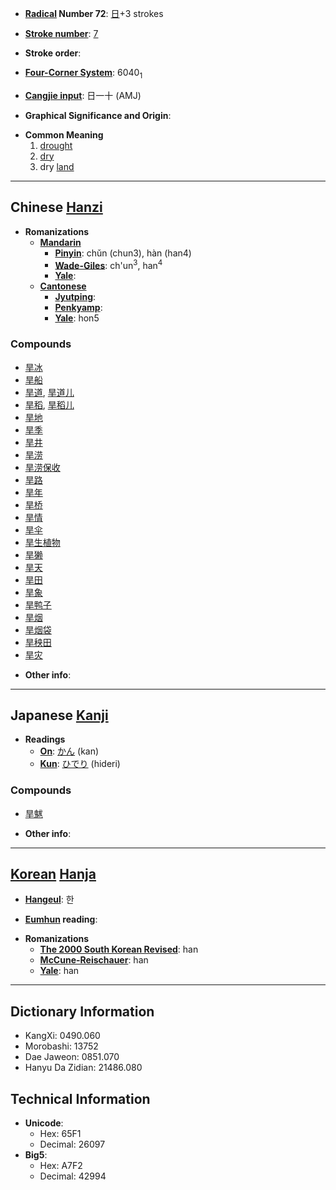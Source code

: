* '''[[Wiktionary:Chinese radical index| Radical]] Number 72''': [[Wiktionary:Chinese radical index 日|日]]+3 strokes

* '''[[Wiktionary:Chinese total strokes index|Stroke number]]''': [[Wiktionary:Chinese total strokes index 7|7]]

* '''Stroke order''': 

* '''[[Wiktionary:Chinese four corner index|Four-Corner System]]''': 6040<sub>1</sub>

* '''[[Wiktionary:Chinese Cangjie index|Cangjie input]]''': 日一十 (AMJ)

* '''Graphical Significance and Origin''': 

* '''Common Meaning'''
*# [[drought]]
*# [[dry]]
*# dry [[land]]


----

== Chinese [[Hanzi]] ==

* '''Romanizations'''
** '''[[Mandarin]]'''
*** '''[[Pinyin]]''': chǔn (chun3), hàn (han4)
*** '''[[Wade-Giles]]''': ch'un<sup>3</sup>, han<sup>4</sup>
*** '''[[Yale]]''': 
** '''[[Cantonese]]'''
*** '''[[Jyutping]]''':
*** '''[[Penkyamp]]''': 
*** '''[[Yale]]''': hon5

===Compounds===
*[[旱冰]]
*[[旱船]]
*[[旱道]], [[旱道儿]]
*[[旱稻]], [[旱稻儿]]
*[[旱地]]
*[[旱季]]
*[[旱井]]
*[[旱涝]]
*[[旱涝保收]]
*[[旱路]]
*[[旱年]]
*[[旱桥]]
*[[旱情]]
*[[旱伞]]
*[[旱生植物]]
*[[旱獭]]
*[[旱天]]
*[[旱田]]
*[[旱象]]
*[[旱鸭子]]
*[[旱烟]]
*[[旱烟袋]]
*[[旱秧田]]
*[[旱灾]]

* '''Other info''': 

----

== Japanese [[Kanji]] ==

* '''Readings'''
** '''[[On]]''': [[かん]] (kan)
** '''[[Kun]]''': [[ひでり]] (hideri)

===Compounds===
*[[旱魃]]

* '''Other info''':  

----

== [[Korean]] [[Hanja]] ==

* '''[[Hangeul]]''': 한

* '''[[Eumhun]] reading''': 

* '''Romanizations'''
** '''[[The 2000 South Korean Revised Romanization|The 2000 South Korean Revised]]''': han
** '''[[McCune-Reischauer]]''': han
** '''[[Yale]]''': han

----

== Dictionary Information ==

* KangXi: 0490.060
* Morobashi: 13752
* Dae Jaweon: 0851.070
* Hanyu Da Zidian: 21486.080

== Technical Information ==

* '''Unicode''':
** Hex: 65F1
** Decimal: 26097
* '''Big5''':
** Hex: A7F2
** Decimal: 42994